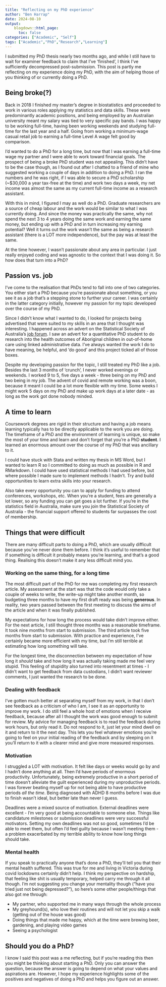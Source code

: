 ```yaml
---
title: "Reflecting on my PhD experience"
author: "Ben Harrap"
date: 2024-08-10
output:
    blogdown::html_page:
      toc: false
categories: ["Academic", "Self"]
tags: ["Academic","PhD","Research","Learning"]
---
```


I submitted my PhD thesis nearly two months ago, and while I still have to wait for examiner feedback to claim that I've 'finished', I think I've sufficiently decompressed post-submission. This post is partly me reflecting on my experience doing my PhD, with the aim of helping those of you thinking of or currently doing a PhD.

## Being broke(?)

Back in 2018 I finished my master's degree in biostatistics and proceeded to work in various roles applying my statistics and data skills. These were predominantly academic positions, and being employed by an Australian university meant my salary was tied to very specific pay bands. I was happy to be working full-time, having been working weekends and studying full-time for the last year and a half. Going from working a minimum-wage casual retail job to earning a full-time Level A wage felt good by comparison.

I'd wanted to do a PhD for a long time, but now that I was earning a full-time wage my partner and I were able to work toward financial goals. The prospect of being a broke PhD student was not appealing. This didn't have to be the case though, as I found out after I chatted to a friend of mine who suggested working a couple of days in addition to doing a PhD. I ran the numbers and he was right, if I was able to secure a PhD scholarship (~$30,000 a year tax-free at the time) and work two days a week, my net income was almost the same as my current full-time income as a research assistant.

With this in mind, I figured I may as well do a PhD. Graduate researchers are a source of cheap labour and the work would be similar to what I was currently doing. And since the money was practically the same, why not spend the next 3 to 4 years doing the same work and earning the same money, but ending up with a PhD and in turn increasing my earning potential? Well it turns out the work wasn't the same as being a research assistant (there is a LOT more independence), but the pay was at least the same.

At the time however, I wasn't passionate about any area in particular. I just really enjoyed coding and was agnostic to the context that I was doing it. So how does that turn into a PhD?

## Passion vs. job

I've come to the realisation that PhDs tend to fall into one of two categories. You either start a PhD because you're passionate about something, or you see it as a job that's a stepping stone to further your career. I was certainly in the latter category initially, however my passion for my topic developed over the course of my PhD.

Since I didn't know what I wanted to do, I looked for projects being advertised that were suited to my skills in an area that I thought was interesting. I happened across an advert on the Statistical Society of Australia's [job forum](https://statsoc.org.au/forum-job-vacancies){target="_blank"}. I saw an advert for a quantitative PhD student to do research into the health outcomes of Aboriginal children in out-of-home care using linked administrative data. I've always wanted the work I do to have meaning, be helpful, and 'do good' and this project ticked all of those boxes.

Despite my developing passion for the topic, I still treated my PhD like a job. Besides the last 3 months of 'crunch', I never worked evenings or weekends. I worked 9 to 5, five days a week - three being on my PhD and two being in my job. The advent of covid and remote working was a boon, because it meant I could be a lot more flexible with my time. Some weeks I might work 5 days on my PhD and make up work days at a later date - as long as the work got done nobody minded.

## A time to learn

Coursework degrees are rigid in their structure and having a job means learning typically has to be directly applicable to the work you are doing. The timeframe of a PhD and the environment of learning is unique, so make the most of your time and learn and don't forget that you're a PhD **student**. I learned an enormous amount over the course of my PhD that was ancillary to it.

I could have stuck with Stata and written my thesis in MS Word, but I wanted to learn R so I committed to doing as much as possible in R and RMarkdown. I could have used statistical methods I had used before, but where possible I made sure to implement methods I hadn't. Try and build opportunities to learn extra skills into your research. 

Also take every opportunity you can to apply for funding to attend conferences, workshops, etc. When you're a student, fees are generally a lot lower, so any funding you can get goes a lot further. If you're in the statistics field in Australia, make sure you join the Statistical Society of Australia - the financial support offered to students far surpasses the cost of membership.

## Things that were difficult

There are many difficult parts to doing a PhD, which are usually difficult because you've never done them before. I think it's useful to remember that if something is difficult it probably means you're learning, and that's a good thing. Realising this doesn't make it any less difficult mind you.

### Working on the same thing, for a long time

The most difficult part of the PhD for me was completing my first research article. My assessment at the start was that the code would only take a couple of weeks to write, the write-up might take another month, so budgeting three months to have my first draft ready was being **generous**. In reality, two years passed between the first meeting to discuss the aims of the article and when it was finally published.

My expectations for how long the process would take didn't improve either. For the next article, I still thought three months was a reasonable timeframe. It took nine months from start to submission. The third article took five months from start to submission. With practice and experience, I've certainly became more efficient with my time, but I'm still terrible at estimating how long something will take.

For the longest time, the disconnection between my expectation of how long it *should* take and how long it was actually taking made me feel very stupid. This feeling of stupidity also turned into resentment at times - I didn't want to get feedback from data custodians, I didn't want reviewer comments, I just wanted the research to be done.

### Dealing with feedback

I've gotten much better at separating myself from my work, in that I don't see feedback as a criticism of who I am, I see it as an opportunity to improve my work. I do still feel a whole host of emotions when I receive feedback, because after all I thought the work was good enough to submit for review. My advice for managing feedback is to read the feedback during work hours, but only read it. Do not respond to it, just let your mind dwell on it and return to it the next day. This lets you feel whatever emotions you're going to feel on your initial reading of the feedback and by sleeping on it you'll return to it with a clearer mind and give more measured responses.

### Motivation

I struggled a LOT with motivation. It felt like days or weeks would go by and I hadn't done anything at all. Then I'd have periods of enormous productivity. Unfortunately, being extremely productive in a short period of time doesn't alleviate the guilt experienced during my unproductive periods. I was forever beating myself up for not being able to have productive periods *all the time*. Being diagnosed with ADHD 8 months before I was due to finish wasn't ideal, but better late than never I guess.

Deadlines were a mixed source of motivation. External deadlines were excellent - I'm very good at being accountable to someone else. Things like candidature milestones or submission deadlines were very successful motivators. Setting my own deadlines was not so good, sometimes I'd be able to meet them, but often I'd feel guilty because I wasn't meeting them - a problem exacerbated by my terrible ability to know how long things should take.

### Mental health

If you speak to practically anyone that's done a PhD, they'll tell you that their mental health suffered. This was true for me and living in Victoria during covid lockdowns certainly didn't help. I think my perspective on hardship, that feeling like shit is usually temporary, helped carry me through it all though. I'm not suggesting you change your mentality though ("have you tried just not being depressed?"), so here's some other people/things that also got me through:

- My partner, who supported me in many ways through the whole process
- My greyhound(s), who love their routines and will not let you skip a walk (getting out of the house was good)
- Doing things that made me happy, which at the time were brewing beer, gardening, and playing video games
- Seeing a psychologist

## Should you do a PhD?

I know I said this post was a me reflecting, but if you're reading this then you might be thinking about starting a PhD. Only you can answer the question, because the answer is going to depend on what your values and aspirations are. However, I hope my experience highlights some of the positives and negatives of doing a PhD and helps you figure out an answer.